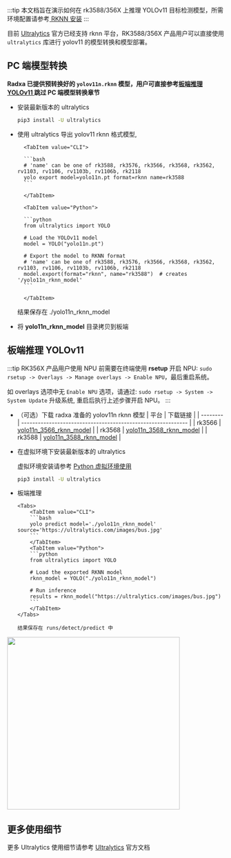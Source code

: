 :::tip
本文档旨在演示如何在 rk3588/356X 上推理 YOLOv11 目标检测模型，所需环境配置请参考[ RKNN 安装](./rknn_install)
:::

目前 [Ultralytics](https://docs.ultralytics.com/integrations/rockchip-rknn/) 官方已经支持 rknn 平台，RK3588/356X 产品用户可以直接使用 `ultralytics` 库进行 yolov11 的模型转换和模型部署。

## PC 端模型转换

**Radxa 已提供预转换好的 `yolov11n.rknn` 模型，用户可直接参考[板端推理 YOLOv11 ](#板端推理-yolov11)跳过 PC 端模型转换章节**

- 安装最新版本的 ultralytics
  ```bash
  pip3 install -U ultralytics
  ```
- 使用 ultralytics 导出 yolov11 rknn 格式模型,

    <Tabs>

        <TabItem value="CLI">

        ```bash
        # 'name' can be one of rk3588, rk3576, rk3566, rk3568, rk3562, rv1103, rv1106, rv1103b, rv1106b, rk2118
        yolo export model=yolo11n.pt format=rknn name=rk3588
        ```

        </TabItem>

        <TabItem value="Python">

        ```python
        from ultralytics import YOLO

        # Load the YOLOv11 model
        model = YOLO("yolo11n.pt")

        # Export the model to RKNN format
        # 'name' can be one of rk3588, rk3576, rk3566, rk3568, rk3562, rv1103, rv1106, rv1103b, rv1106b, rk2118
        model.export(format="rknn", name="rk3588")  # creates '/yolo11n_rknn_model'
        ```

        </TabItem>

    </Tabs>

  结果保存在 ./yolo11n_rknn_model

- 将 **yolo11n_rknn_model** 目录拷贝到板端

## 板端推理 YOLOv11

:::tip
RK356X 产品用户使用 NPU 前需要在终端使用 **rsetup** 开启 NPU: `sudo rsetup -> Overlays -> Manage overlays -> Enable NPU`，最后重启系统。

如 overlays 选项中无 `Enable NPU` 选项，请通过: `sudo rsetup -> System -> System Update` 升级系统, 重启后执行上述步骤开启 NPU。
:::

- （可选）下载 radxa 准备的 yolov11n rknn 模型
  | 平台 | 下载链接 |
  | -------- | ------------------------------------------------------------ |
  | rk3566 | [yolo11n_3566_rknn_model](https://github.com/zifeng-radxa/rknn_model_zoo/releases/download/yolov11/yolo11n_3566_rknn_model.zip) |
  | rk3568 | [yolo11n_3568_rknn_model](https://github.com/zifeng-radxa/rknn_model_zoo/releases/download/yolov11/yolo11n_3568_rknn_model.zip) |
  | rk3588 | [yolo11n_3588_rknn_model](https://github.com/zifeng-radxa/rknn_model_zoo/releases/download/yolov11/yolo11n_3588_rknn_model.zip) |

- 在虚拟环境下安装最新版本的 ultralytics

  虚拟环境安装请参考 [Python 虚拟环境使用](venv_usage)

  ```bash
  pip3 install -U ultralytics
  ```

- 板端推理

      <Tabs>
          <TabItem value="CLI">
          ```bash
          yolo predict model='./yolo11n_rknn_model' source='https://ultralytics.com/images/bus.jpg'
          ```
          </TabItem>
          <TabItem value="Python">
          ```python
          from ultralytics import YOLO

          # Load the exported RKNN model
          rknn_model = YOLO("./yolo11n_rknn_model")

          # Run inference
          results = rknn_model("https://ultralytics.com/images/bus.jpg")
          ```
          </TabItem>
      </Tabs>

      结果保存在 runs/detect/predict 中

<img width="400" src="/img/general-tutorial/rknn/yolov11.webp" />

## 更多使用细节

更多 Ultralytics 使用细节请参考 [Ultralytics](https://docs.ultralytics.com/) 官方文档
